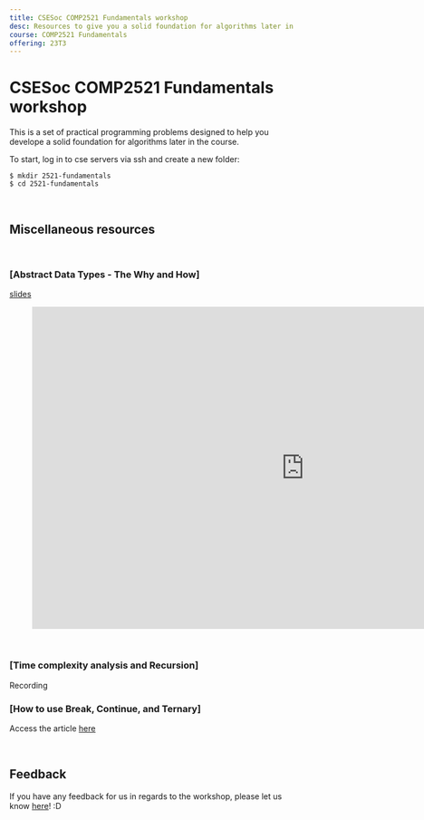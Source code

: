 ```yaml
---
title: CSESoc COMP2521 Fundamentals workshop
desc: Resources to give you a solid foundation for algorithms later in the course 😄
course: COMP2521 Fundamentals
offering: 23T3
---
```


# CSESoc COMP2521 Fundamentals workshop

This is a set of practical programming problems designed to help you develope a solid foundation for algorithms later in the course.

To start, log in to cse servers via ssh and create a new folder:

```bash:~
$ mkdir 2521-fundamentals
$ cd 2521-fundamentals
```

<br />

## Miscellaneous resources

<br />

### [Abstract Data Types - The Why and How]

[slides](https://docs.google.com/presentation/d/1NbOnPYKxG3q6Yugj3z_CgHTvlC707KSc1FnJWBbjZvk/edit?usp=sharing)

<figure class="video_container">
  <iframe
    src="https://docs.google.com/presentation/d/e/2PACX-1vQyClrhYOlgJ2duoeYd2eBVn21P4-lZ53pR10yWVk-Ou8XbtIeMpL2lKLAdZTIeikowLHdfrLSRoYs1/embed?start=false&loop=false&delayms=3000"
    frameborder="0"
    width="960"
    height="569"
    allowfullscreen="true"
    mozallowfullscreen="true"
    webkitallowfullscreen="true"></iframe>
</figure>

<br />

### [Time complexity analysis and Recursion]

<span> Recording </span>

### [How to use Break, Continue, and Ternary]

Access the article [here](/articles/break-continue-ternary)

<br />

## Feedback

If you have any feedback for us in regards to the workshop, please let us know [here](https://forms.gle/mpZt2by6KQjWrThVA)! :D

<br />
